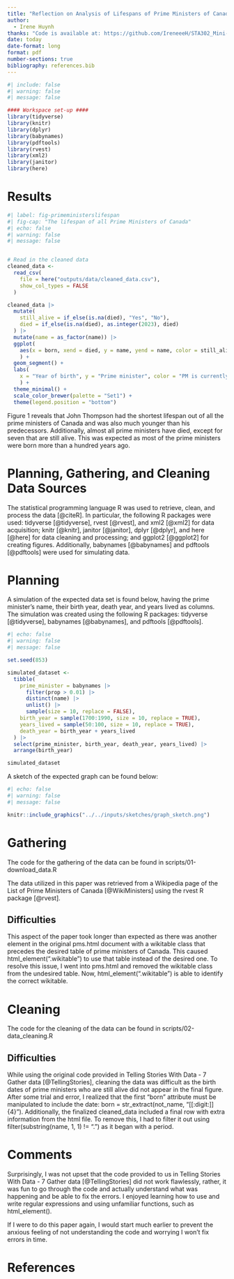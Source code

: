 ```yaml
---
title: "Reflection on Analysis of Lifespans of Prime Ministers of Canada"
author: 
  - Irene Huynh
thanks: "Code is available at: https://github.com/IreneeeH/STA302_Mini-Essay_5a.git"
date: today
date-format: long
format: pdf
number-sections: true
bibliography: references.bib
---
```


```r
#| include: false
#| warning: false
#| message: false

#### Workspace set-up ####
library(tidyverse)
library(knitr)
library(dplyr)
library(babynames)
library(pdftools)
library(rvest)
library(xml2)
library(janitor)
library(here)
```

# Results

```r
#| label: fig-primeministerslifespan
#| fig-cap: "The lifespan of all Prime Ministers of Canada"
#| echo: false
#| warning: false
#| message: false


# Read in the cleaned data
cleaned_data <-
  read_csv(
    file = here("outputs/data/cleaned_data.csv"),
    show_col_types = FALSE
  )

cleaned_data |>
  mutate(
    still_alive = if_else(is.na(died), "Yes", "No"),
    died = if_else(is.na(died), as.integer(2023), died)
  ) |>
  mutate(name = as_factor(name)) |>
  ggplot(
    aes(x = born, xend = died, y = name, yend = name, color = still_alive)
    ) +
  geom_segment() +
  labs(
    x = "Year of birth", y = "Prime minister", color = "PM is currently alive"
    ) +
  theme_minimal() +
  scale_color_brewer(palette = "Set1") +
  theme(legend.position = "bottom")
```
Figure 1 reveals that John Thompson had the shortest lifespan out of all the prime ministers of Canada and was also much younger than his predecessors. Additionally, almost all prime ministers have died, except for seven that are still alive. This was expected as most of the prime ministers were born more than a hundred years ago.

# Planning, Gathering, and Cleaning Data Sources

The statistical programming language R was used to retrieve, clean, and process the data [@citeR]. In particular, the following R packages were used: tidyverse [@tidyverse], rvest [@rvest], and xml2 [@xml2] for data acquisition; knitr [@knitr], janitor [@janitor], dplyr [@dplyr], and here [@here] for data cleaning and processing; and ggplot2 [@ggplot2] for creating figures. Additionally, babynames [@babynames] and pdftools [@pdftools] were used for simulating data.

# Planning

A simulation of the expected data set is found below, having the prime minister's name, their birth year, death year, and years lived as columns. The simulation was created using the following R packages: tidyverse [@tidyverse], babynames [@babynames], and pdftools [@pdftools].
```r
#| echo: false
#| warning: false
#| message: false

set.seed(853)

simulated_dataset <-
  tibble(
    prime_minister = babynames |>
      filter(prop > 0.01) |>
      distinct(name) |>
      unlist() |>
      sample(size = 10, replace = FALSE),
    birth_year = sample(1700:1990, size = 10, replace = TRUE),
    years_lived = sample(50:100, size = 10, replace = TRUE),
    death_year = birth_year + years_lived
  ) |>
  select(prime_minister, birth_year, death_year, years_lived) |>
  arrange(birth_year)

simulated_dataset
```

A sketch of the expected graph can be found below:

```r
#| echo: false
#| warning: false
#| message: false

knitr::include_graphics("../../inputs/sketches/graph_sketch.png")
```

# Gathering

The code for the gathering of the data can be found in scripts/01-download_data.R

The data utilized in this paper was retrieved from a Wikipedia page of the List of Prime Ministers of Canada [@WikiMinisters] using the rvest R package [@rvest].

## Difficulties

This aspect of the paper took longer than expected as there was another element in the original pms.html document with a wikitable class that precedes the desired table of prime ministers of Canada. This caused html_element(".wikitable") to use that table instead of the desired one. To resolve this issue, I went into pms.html and removed the wikitable class from the undesired table. Now, html_element(".wikitable") is able to identify the correct wikitable.

# Cleaning

The code for the cleaning of the data can be found in scripts/02-data_cleaning.R

## Difficulties

While using the original code provided in Telling Stories With Data - 7 Gather data [@TellingStories], cleaning the data was difficult as the birth dates of prime ministers who are still alive did not appear in the final figure. After some trial and error, I realized that the first "born" attribute must be manipulated to include the date: born = str_extract(not_name, "[[:digit:]]{4}"). Additionally, the finalized cleaned_data included a final row with extra information from the html file. To remove this, I had to filter it out using filter(substring(name, 1, 1) != ".") as it began with a period.

# Comments

Surprisingly, I was not upset that the code provided to us in Telling Stories With Data - 7 Gather data [@TellingStories] did not work flawlessly, rather, it was fun to go through the code and actually understand what was happening and be able to fix the errors. I enjoyed learning how to use and write regular expressions and using unfamiliar functions, such as html_element(). 

If I were to do this paper again, I would start much earlier to prevent the anxious feeling of not understanding the code and worrying I won't fix errors in time. 

\newpage

# References

